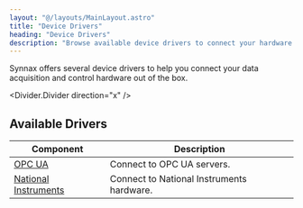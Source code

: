 ```yaml
---
layout: "@/layouts/MainLayout.astro"
title: "Device Drivers"
heading: "Device Drivers"
description: "Browse available device drivers to connect your hardware."
---
```


Synnax offers several device drivers to help you connect your data acquisition and
control hardware out of the box.

<Divider.Divider direction="x" />

## Available Drivers

| Component                                                        | Description                               |
| ---------------------------------------------------------------- | ----------------------------------------- |
| [OPC UA](/reference/device-drivers/opc-ua/connect-server)        | Connect to OPC UA servers.                |
| [National Instruments](/reference/device-drivers/ni/get-started) | Connect to National Instruments hardware. |

